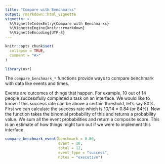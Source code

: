 ```yaml
---
title: "Compare with Benchmarks"
output: rmarkdown::html_vignette
vignette: >
  %\VignetteIndexEntry{Compare with Benchmarks}
  %\VignetteEngine{knitr::rmarkdown}
  %\VignetteEncoding{UTF-8}
---
```


```r
knitr::opts_chunk$set(
  collapse = TRUE,
  comment = "#>"
)
```

```r
library(uxr)
```

The `compare_benchmark_*` functions provide ways to compare benchmark with data like events and times. 

Events are outcomes of things that happen. For example, 10 out of 14 people successfully completed a task on an interface. We would like to know if this success rate can be above a certain threshold, let's say 80%. First we can calculate the success rate which is 10/14 = 0.84 (or 84%). Now the function takes the binomial probability of this and returns a probability value. We sum all the event probabilities and return a composite score. This is an estimate of how things might turn out if we were to implement this interface.

```r
compare_benchmark_event(benchmark = 0.80,
                        event = 10,
                        total = 12,
                        event_type = "success",
                        notes = "executive")
```

